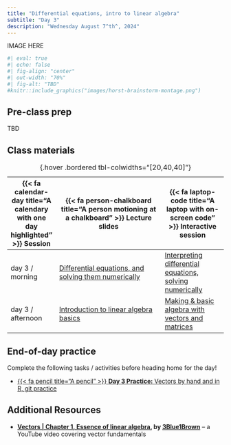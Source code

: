 ```yaml
---
title: "Differential equations, intro to linear algebra"
subtitle: "Day 3"
description: "Wednesday August 7^th^, 2024"
---
```


::: {.center-text}
IMAGE HERE
:::

```r
#| eval: true 
#| echo: false
#| fig-align: "center"
#| out-width: "70%" 
#| fig-alt: "TBD"
#knitr::include_graphics("images/horst-brainstorm-montage.png")
```

## Pre-class prep

TBD

## Class materials

| {{< fa calendar-day title="A calendary with one day highlighted" >}} Session  | {{< fa person-chalkboard title="A person motioning at a chalkboard" >}} Lecture slides  |  {{< fa laptop-code title="A laptop with on-screen code" >}} Interactive session |
|-------------------|-----------------------------------------------------------------------------------------------------------------------------------------------------|----------------------------------------------------------------------------------|
| day 3 / morning   | [Differential equations, and solving them numerically](slides/day3.1-slides.qmd){target="_blank"} | [Interpreting differential equations, solving numerically](interactive-sessions/interactive-session-3a.qmd) |
| day 3 / afternoon | [Introduction to linear algebra basics](slides/day3.2-slides.qmd){target="_blank"} | [Making & basic algebra with vectors and matrices](interactive-session-keys/interactive-session-3b.qmd) |
: {.hover .bordered tbl-colwidths="[20,40,40]"} 

## End-of-day practice

Complete the following tasks / activities before heading home for the day!

- [{{< fa pencil title="A pencil" >}} **Day 3 Practice:** Vectors by hand and in R, git practice](eod-practice/eod-day3.qmd)

## Additional Resources

- **[Vectors | Chapter 1, Essence of linear algebra](https://www.youtube.com/watch?v=fNk_zzaMoSs&list=PLZHQObOWTQDPD3MizzM2xVFitgF8hE_ab&index=2), by [3Blue1Brown](https://www.youtube.com/@3blue1brown)** -- a YouTube video covering vector fundamentals



